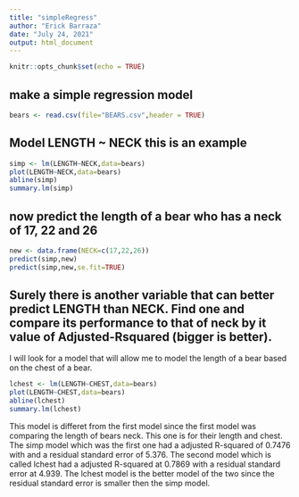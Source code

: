 ```yaml
---
title: "simpleRegress"
author: "Erick Barraza"
date: "July 24, 2021"
output: html_document
---
```


```r
knitr::opts_chunk$set(echo = TRUE)
```

## make a simple regression model

```r
bears <- read.csv(file="BEARS.csv",header = TRUE)
```

## Model LENGTH ~ NECK  this is an example  

```r
simp <- lm(LENGTH~NECK,data=bears)
plot(LENGTH~NECK,data=bears)
abline(simp)
summary.lm(simp)
```

## now predict the length of a bear who has a neck of 17, 22 and 26


```r
new <- data.frame(NECK=c(17,22,26))
predict(simp,new)
predict(simp,new,se.fit=TRUE)
```
## Surely there is another variable that can better predict LENGTH than NECK. Find one and compare its performance to that of neck by it value of Adjusted-Rsquared (bigger is better).

I will look for a model that will allow me to model the length of a bear based on the chest of a bear.

```r
lchest <- lm(LENGTH~CHEST,data=bears)
plot(LENGTH~CHEST,data=bears)
abline(lchest)
summary.lm(lchest)
```

This model is differet from the first model since the first model was comparing the length of bears neck. This one is for their length and chest. The simp model which was the first one had a adjusted R-squared of 0.7476 with and a residual standard error of 5.376. The second model which is called lchest had a adjusted R-squared at 0.7869 with a residual standard error at 4.939. The lchest model is the better model of the two since the residual standard error is smaller then the simp model.   

  
